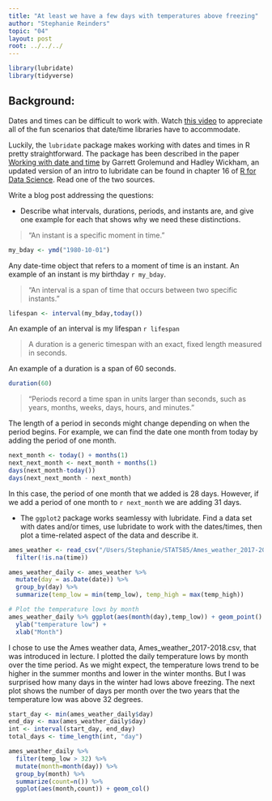 ```yaml
---
title: "At least we have a few days with temperatures above freezing"
author: "Stephanie Reinders"
topic: "04"
layout: post
root: ../../../
---
```


```r
library(lubridate)
library(tidyverse)
```

## Background:

Dates and times can be difficult to work with. Watch [this video](https://www.youtube.com/watch?v=-5wpm-gesOY) to appreciate all of the fun scenarios that date/time libraries have to accommodate. 

Luckily, the `lubridate` package makes working with dates and times in R pretty straightforward. The package has been described in the paper [Working with date and time](http://www.jstatsoft.org/v40/i03/) by Garrett Grolemund and Hadley Wickham, an updated version of an intro to lubridate can be found in chapter 16 of [R for Data Science](https://r4ds.had.co.nz/dates-and-times.html). Read one of the two sources.

Write a blog post addressing the questions:


- Describe what intervals, durations, periods, and instants are, and give one example for each that shows why we need these distinctions.

> "An instant is a specific moment in time." 

```r
my_bday <- ymd("1980-10-01")
```
Any date-time object that refers to a moment of time is an instant. An example of an instant is my birthday `r my_bday`.

> "An interval is a span of time that occurs between two specific instants."

```r
lifespan <- interval(my_bday,today())
```
An example of an interval is my lifespan
`r lifespan`

> A duration is a generic timespan with an exact, fixed length measured in seconds.

An example of a duration is a span of 60 seconds.
```r
duration(60)
```
> "Periods record a time span in units larger than seconds, such as years, months, weeks, days,
hours, and minutes."

The length of a period in seconds might change depending on when the period begins. For example, we can find the date one month from today by adding the period of one month.

```r
next_month <- today() + months(1)
next_next_month <- next_month + months(1)
days(next_month-today())
days(next_next_month - next_month)
```
In this case, the period of one month that we added is 28 days. However, if we add a period of one month to `r next_month` we are adding 31 days.



- The `ggplot2` package works seamlessy with lubridate. Find a data set with dates and/or times, use lubridate to work with the dates/times, then plot a time-related aspect of the data and describe it.  


```r
ames_weather <- read_csv("/Users/Stephanie/STAT585/Ames_weather_2017-2018.csv") %>%
  filter(!is.na(time))

ames_weather_daily <- ames_weather %>%
  mutate(day = as.Date(date)) %>%
  group_by(day) %>%
  summarize(temp_low = min(temp_low), temp_high = max(temp_high))

# Plot the temperature lows by month
ames_weather_daily %>% ggplot(aes(month(day),temp_low)) + geom_point() +
  ylab("temperature low") +
  xlab("Month")
```

I chose to use the Ames weather data, Ames_weather_2017-2018.csv, that was introduced in lecture. I plotted the daily temperature lows by month over the time period. As we might expect, the temperature lows trend to be higher in the summer months and lower in the winter months. But I was surprised how many days in the winter had lows above freezing. The next plot shows the number of days per month over the two years that the temperature low was above 32 degrees.


```r
start_day <- min(ames_weather_daily$day)
end_day <- max(ames_weather_daily$day)
int <- interval(start_day, end_day)
total_days <- time_length(int, "day")

ames_weather_daily %>% 
  filter(temp_low > 32) %>%
  mutate(month=month(day)) %>%
  group_by(month) %>%
  summarize(count=n()) %>%
  ggplot(aes(month,count)) + geom_col()
```

